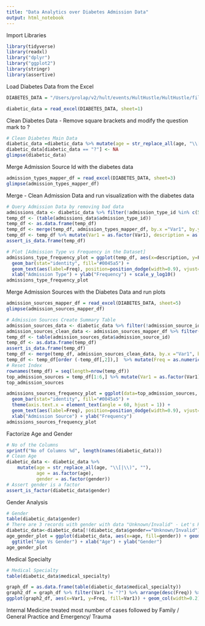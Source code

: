 ```yaml
---
title: "Data Analytics over Diabetes Admission Data"
output: html_notebook
---
```


Import Libraries

```r
library(tidyverse)
library(readxl)
library("dplyr")
library("ggplot2")
library(stringr)
library(assertive)
```

Load Diabetes Data from the Excel

```r
DIABETES_DATA = "/Users/prolap/v2/hult/events/HultHustle/HultHustle/files/diabetic_data.xlsx"
```


```r
diabetic_data = read_excel(DIABETES_DATA, sheet=1)
```

Clean Diabetes Data - Remove square brackets and modify the question mark to ?

```r
# Clean Diabetes Main Data
diabetic_data =diabetic_data %>% mutate(age = str_replace_all(age, "\\[|\\)", ""))
diabetic_data[diabetic_data == "?"] <- NA
glimpse(diabetic_data)
```

Merge Admission Source Id with the diabetes data

```r
admission_types_mapper_df = read_excel(DIABETES_DATA, sheet=3)
glimpse(admission_types_mapper_df)
```

Merge - Clean Admission Data and run visualization with the diabetes data

```r
# Query Admission Data by removing bad data
admissions_data <- diabetic_data %>% filter(!admission_type_id %in% c(5,6,8))
temp_df <- (table(admissions_data$admission_type_id))
temp_df <- as.data.frame(temp_df)
temp_df <- merge(temp_df, admission_types_mapper_df, by.x ="Var1", by.y = "admission_type_id")
temp_df <- temp_df %>% mutate(Var1 = as.factor(Var1), description = as.factor(description))
assert_is_data.frame(temp_df)

# Plot [Admission Type vs Frequency in the Dataset]
admissions_type_frequency_plot = ggplot(temp_df, aes(x=description, y=Freq)) + 
  geom_bar(stat="identity", fill="#0045a5") + 
  geom_text(aes(label=Freq), position=position_dodge(width=0.9), vjust=-0.25) +
  xlab("Admission Type") + ylab("Frequency") + scale_y_log10()
admissions_type_frequency_plot
```

Merge Admission Sources with the Diabetes Data and run plots

```r
admission_sources_mapper_df = read_excel(DIABETES_DATA, sheet=5)
glimpse(admission_sources_mapper_df)

# Admission Sources Create Summary Table
admission_sources_data <- diabetic_data %>% filter(!admission_source_id %in% c(9,15,17,20,21))
admission_sources_clean_data <- admission_sources_mapper_df %>% filter(!admission_source_id %in% c(9,15,17,20,21))
temp_df <- table(admission_sources_data$admission_source_id)
temp_df <- as.data.frame(temp_df)
assert_is_data.frame(temp_df)
temp_df <- merge(temp_df, admission_sources_clean_data, by.x ="Var1", by.y = "admission_source_id")
temp_df <- temp_df[order (-temp_df[,2]),]  %>% mutate(Freq = as.numeric(Freq))
# Reset Index
rownames(temp_df) = seq(length=nrow(temp_df))
top_admission_sources = temp_df[1:6,] %>% mutate(Var1 = as.factor(Var1), description = as.factor(description))
top_admission_sources

admissions_sources_frequency_plot = ggplot(data=top_admission_sources, aes(x=description, y=Freq)) + 
  geom_bar(stat="identity", fill="#0045a5") + 
  theme(axis.text.x = element_text(angle = 60, hjust = 1)) +
  geom_text(aes(label=Freq), position=position_dodge(width=0.9), vjust=-0.25) +
  xlab("Admission Source") + ylab("Frequency")
admissions_sources_frequency_plot
```

Factorize Age and Gender

```r
# No of the Columns
sprintf("No of Columns %d", length(names(diabetic_data)))
# Clean Age
diabetic_data <- diabetic_data %>% 
    mutate(age = str_replace_all(age, "\\[|\\)", ""),
           age = as.factor(age),
           gender = as.factor(gender))
# Assert gender is a factor
assert_is_factor(diabetic_data$gender)

```


Gender Analysis

```r
# Gender
table(diabetic_data$gender)
# There are 3 records with gender with data "Unknown/Invalid" - Let's Remove it 
diabetic_data<-diabetic_data[!(diabetic_data$gender=="Unknown/Invalid"),]
age_gender_plot = ggplot(diabetic_data, aes(x=age, fill=gender)) + geom_bar(position = "dodge") + 
  ggtitle("Age Vs Gender") + xlab("Age") + ylab("Gender")
age_gender_plot
```

Medical Specialty

```r
# Medical Specialty
table(diabetic_data$medical_specialty)
```


```r
graph_df = as.data.frame(table(diabetic_data$medical_specialty))
graph2_df = graph_df %>% filter(Var1 != "?") %>% arrange(desc(Freq)) %>% slice(1:10)
ggplot(graph2_df, aes(x=Var1, y=Freq, fill=Var1)) + geom_col(width=0.2) + coord_flip() + labs(title="Medical Speciality treating Diabetes", x = "", y = "Frequency")
```

Internal Medicine treated most number of cases followed by Family / General Practice and Emergency/ Trauma

